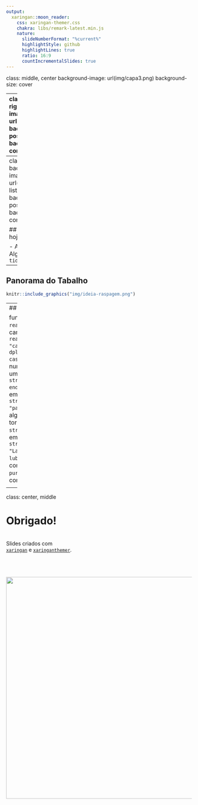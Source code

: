```yaml
---
output:
  xaringan::moon_reader:
    css: xaringan-themer.css
    chakra: libs/remark-latest.min.js
    nature:
      slideNumberFormat: "%current%"
      highlightStyle: github
      highlightLines: true
      ratio: 16:9
      countIncrementalSlides: true
---
```

class: middle, center
background-image: url(img/capa3.png)
background-size: cover

---
class: middle, right
background-image: url(img/espera.gif)
background-position: left
background-size: contain

## Começamos em ...

.pull-right[
```r
countdown::countdown(
  minutes = 5, 
  seconds = 30, 
#  left = 0, right = 0,
  play_sound = TRUE,
  padding = "50px", 
#  margin = "20%",
  font_size = "4em"
)
```
]

```r
library(xaringanthemer)
style_duo_accent(
  primary_color = "#1F487E", #"#061A40",
  secondary_color = "#E98A15",
  inverse_header_color = "#FFFFFF"
)
```

```r
xaringanExtra::use_tile_view()   # para overview
xaringanExtra::use_scribble()    # para fazer anotações
xaringanExtra::use_panelset()    # para abas
xaringanExtra::use_clipboard()   # botão para copiar código
xaringanExtra::use_extra_styles(
  hover_code_line = TRUE,         #<<
  mute_unhighlighted_code = TRUE  #<<
)
xaringanExtra::use_progress_bar(color = "#0051BA", location = "top")
```

---
class: middle, left
background-image: url(img/check-list.gif)
background-position: right
background-size: contain

## O que veremos hoje?

- Algo sobre o `R`
- Algo sobre o `tidyverse`

---
## Panorama do Tabalho

```r
knitr::include_graphics("img/ideia-raspagem.png")
```


---
## Resumo dos pacotes que usaremos

função | descrição
------ | ----------
`readr::parse_double()` | converte caracteres em classe numérica
`readr::write_csv(variavel, "caminho/nome.csv")` | forma um csv
`dplyr::if_else(cond., caso-verdade, caso-contrário)` | estabelece condicional numa tibble
`stringr::subset()` | seleciona um padrão, dentre os fraguementos
`stringr::str_sub(string, start = ..., end = ...)` | de onde começar a extrair em cada linha
`stringr::str_replace_all(string, "padrão", "subs.")` | substitui tudo em algum padrão
`stringr::str_to_lower()` | torna tudo em minúsculas
`stringr::str_trim()` | retira os espaços em brancos
`stringi::stri_trans_general(nome_doido, "Latin-ASCII")` | retira toda acentuação
`lubridate::dmy(possiveis_datas)` | converte em data (dd/mm/aa)
`purrr::map_df(x, funcao)` | para iteração com tibbles

<!---------------------------------------------------------------------------->
---
class: center, middle

# Obrigado!

</br>
Slides criados com </br> [`xaringan`](https://github.com/yihui/xaringan) e [`xaringanthemer`](https://github.com/gadenbuie/xaringanthemer).

</br>
</br>
</br>
<img src="img/rodape.png" width=600>
